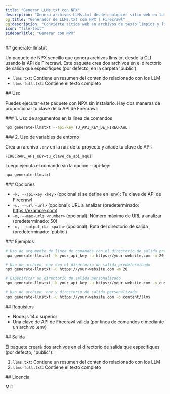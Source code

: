 ```yaml
---
title: "Generar LLMs.txt con NPX"
description: "Genera archivos LLMs.txt desde cualquier sitio web en la CLI usando nuestro paquete de NPX"
og:title: "Generador de LLMs.txt con NPX | Firecrawl"
og:description: "Convierte sitios web en archivos de texto limpios y listos para LLM usando NPX en la CLI"
icon: "file-text"
sidebarTitle: "Generar con NPX"
---
```


<div id="generate-llmstxt">
  ## generate-llmstxt
</div>

Un paquete de NPX sencillo que genera archivos llms.txt desde la CLI usando la API de Firecrawl. Este paquete crea dos archivos en el directorio de salida que especifiques (por defecto, en la carpeta 'public'):

- `llms.txt`: Contiene un resumen del contenido relacionado con los LLM
- `llms-full.txt`: Contiene el texto completo

<div id="usage">
  ## Uso
</div>

Puedes ejecutar este paquete con NPX sin instalarlo. Hay dos maneras de proporcionar tu clave de la API de Firecrawl:

<div id="1-using-command-line-arguments">
  ### 1. Uso de argumentos en la línea de comandos
</div>

```bash
npx generate-llmstxt --api-key TU_API_KEY_DE_FIRECRAWL
```


<div id="2-using-environment-variables">
  ### 2. Uso de variables de entorno
</div>

Crea un archivo `.env` en la raíz de tu proyecto y añade tu clave de API:

```env
FIRECRAWL_API_KEY=tu_clave_de_api_aquí
```

Luego ejecuta el comando sin la opción --api-key:

```bash
npx generate-llmstxt
```


<div id="options">
  ### Opciones
</div>

- `-k, --api-key <key>` (opcional si se define en .env): Tu clave de API de Firecrawl
- `-u, --url <url>` (opcional): URL a analizar (predeterminado: https://example.com)
- `-m, --max-urls <number>` (opcional): Número máximo de URL a analizar (predeterminado: 50)
- `-o, --output-dir <path>` (opcional): Ruta del directorio de salida (predeterminado: 'public')

<div id="examples">
  ### Ejemplos
</div>

```bash
# Uso de argumento de línea de comandos con el directorio de salida predeterminado
npx generate-llmstxt -k your_api_key -u https://your-website.com -m 20

# Uso de archivo .env con el directorio de salida predeterminado
npx generate-llmstxt -u https://your-website.com -m 20

# Especificar un directorio de salida personalizado
npx generate-llmstxt -k your_api_key -u https://your-website.com -o custom/path/to/output

# Uso de archivo .env y directorio de salida personalizado
npx generate-llmstxt -u https://your-website.com -o content/llms
```


<div id="requirements">
  ## Requisitos
</div>

- Node.js 14 o superior
- Una clave de API de Firecrawl válida (por línea de comandos o mediante un archivo .env)

<div id="output">
  ## Salida
</div>

El paquete creará dos archivos en el directorio de salida que especifiques (por defecto, "public"):

1. `llms.txt`: Contiene un resumen del contenido relacionado con los LLM
2. `llms-full.txt`: Contiene el texto completo

<div id="license">
  ## Licencia
</div>

MIT 